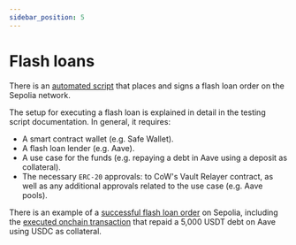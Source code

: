 ```yaml
---
sidebar_position: 5
---
```


# Flash loans

There is an [automated script](https://github.com/mrnaveira/cow-flashloan-tester) that places and signs a flash loan order on the Sepolia network.

The setup for executing a flash loan is explained in detail in the testing script documentation. In general, it requires:
* A smart contract wallet (e.g. Safe Wallet).
* A flash loan lender (e.g. Aave).
* A use case for the funds (e.g. repaying a debt in Aave using a deposit as collateral).
* The necessary `ERC-20` approvals: to CoW's Vault Relayer contract, as well as any additional approvals related to the use case (e.g. Aave pools).

There is an example of a [successful flash loan order](https://explorer.cow.fi/sepolia/orders/0x86ff28a37bf70c549edfe753d899d44307b1b4c3ae943c6f5bdfe271942fd4f135ed9a9d1122a1544e031cc92fcc7ea599e28d9c67dc66ab) on Sepolia, including the [executed onchain transaction](https://sepolia.etherscan.io/tx/0x6f4fc9b450e08dab0ab2d935e7c7dcade9e44e330e484657e5b1fadb6c6e8851) that repaid a 5,000 USDT debt on Aave using USDC as collateral.